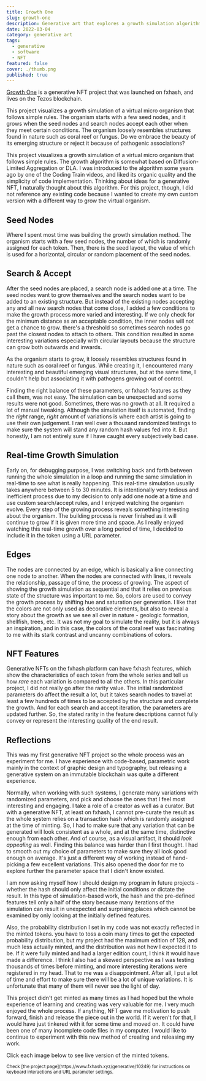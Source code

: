 ```yaml
---
title: Growth One
slug: growth-one
description: Generative art that explores a growth simulation algorithm.
date: 2022-03-04
category: generative art
tags:
  - generative
  - software
  - NFT
featured: false
cover: ./thumb.png
published: true
---
```




[Growth One](https://www.fxhash.xyz/generative/10249) is a generative NFT
project that was launched on fxhash, and lives on the Tezos blockchain.

This project visualizes a growth simulation of a virtual micro organism that follows simple rules. The organism starts with a few seed nodes, and it grows when the seed nodes and search nodes accept each other when they meet certain conditions. The organism loosely resembles structures found in nature such as coral reef or fungus. Do we embrace the beauty of its emerging structure or reject it because of pathogenic associations?

<GC start={2} end={12} mb>
  <FxHash
    title="growth-one"
    caption="Token #5 with random seed nodes placement;
    Token #7 with horizontal placement; Token #10 with circular placement"
    maxCols="3"
    tokens={[4, 6, 9]}
  />
</GC>

This project visualizes a growth simulation of a virtual micro organism that follows simple rules. The growth algorithm is somewhat based on Diffusion-Limited Aggregation or DLA. I was introduced to the algorithm some years ago by one of the Coding Train videos, and liked its organic quality and the simplicity of code implementation. Thinking about ideas for a generative NFT, I naturally thought about this algorithm. For this project, though, I did not reference any existing code because I wanted to create my own custom version with a different way to grow the virtual organism.

## Seed Nodes

Where I spent most time was building the growth simulation method. The organism starts with a few seed nodes, the number of which is randomly assigned for each token. Then, there is the seed layout, the value of which is used for a horizontal, circular or random placement of the seed nodes.

<GC start={2} end={5} lgStart={3} mt mb>
  <FxHash
    title="growth-one"
    caption="Examples of inner growth; Token #9 and #13"
    maxCols={"1"}
    tokens={[8, 12]}
    class={"gap-4"}
  />
</GC>

<GC start={5} lgEnd={10}>

## Search & Accept

After the seed nodes are placed, a search node is added one at a time. The seed nodes want to grow themselves and the search nodes want to be added to an existing structure. But instead of the existing nodes accepting any and all new search nodes that come close, I added a few conditions to make the growth process more varied and interesting. If we only check for the minimum distance as an acceptable condition, the inner nodes will not get a chance to grow. there's a threshold so sometimes search nodes go past the closest nodes to attach to others. This condition resulted in some interesting variations especially with circular layouts because the structure can grow both outwards and inwards.

As the organism starts to grow, it loosely resembles structures found in nature such as coral reef or fungus. While creating it, I encountered many interesting and beautiful emerging visual structures, but at the same time, I couldn't help but associating it with pathogens growing out of control.

Finding the right balance of these parameters, or fxhash features as they call them, was not easy. The simulation can be unexpected and some results were not good. Sometimes, there was no growth at all. It required a lot of manual tweaking. Although the simulation itself is automated, finding the _right_ range, _right_ amount of variations is where each artist is going to use their own judgement. I ran well over a thousand randomized testings to make sure the system will stand any random hash values fed into it. But honestly, I am not entirely sure if I have caught every subjectively bad case.

  </GC>

<GC start={3} end={8}>

## Real-time Growth Simulation

Early on, for debugging purpose, I was switching back and forth between running the whole simulation in a loop and running the same simulation in real-time to see what is really happening. This real-time simulation usually takes anywhere between 5 to 30 minutes. It is intentionally very tedious and inefficient process due to my decision to only add one node at a time and use custom search/accept rules, and I enjoyed watching the organism evolve. Every step of the growing process reveals something interesting about the organism. The building process is never finished as it will continue to grow if it is given more time and space. As I really enjoyed watching this real-time growth over a long period of time, I decided to include it in the token using a URL parameter.

</GC>

<GC start={8} end={12}>

## Edges

The nodes are connected by an edge, which is basically a line connecting one node to another. When the nodes are connected with lines, it reveals the relationship, passage of time, the process of growing. The aspect of showing the growth simulation as sequential and that it relies on previous state of the structure was important to me. So, colors are used to convey the growth process by shifting hue and saturation per generation. I like that the colors are not only used as decorative elements, but also to reveal a story about the growth as we see all over in nature - geologic formation, shellfish, trees, etc. It was not my goal to simulate the reality, but it is always an inspiration, and in this case, the colors of the coral reef was fascinating to me with its stark contrast and uncanny combinations of colors.

  </GC>

<GC start={2} end={12} mt mb>
  <FxHash
    title="growth-one"
    caption="Colors are different based on seeds and generations. From left: Token #4,
    #17, and #23"
    maxCols={"3"}
    tokens={[3, 16, 22]}
  />
</GC>

## NFT Features

Generative NFTs on the fxhash platform can have fxhash features, which show the characteristics of each token from the whole series and tell us how _rare_ each variation is compared to all the others. In this particular project, I did not really go after the rarity value. The initial randomized parameters do affect the result a lot, but it takes search nodes to travel at least a few hundreds of times to be accepted by the structure and complete the growth. And for each search and accept iteration, the parameters are updated further. So, the stated rarity in the feature descriptions cannot fully convey or represent the interesting quality of the end result.

## Reflections

This was my first generative NFT project so the whole process was an experiment for me. I have experience with code-based, parametric work mainly in the context of graphic design and typography, but releasing a generative system on an immutable blockchain was quite a different experience.

Normally, when working with such systems, I generate many variations with randomized parameters, and pick and choose the ones that I feel most interesting and engaging. I take a role of a creator as well as a curator. But with a generative NFT, at least on fxhash, I cannot pre-curate the result as the whole system relies on a transaction hash which is randomly assigned at the time of minting. So, I had to make sure that any variation that can be generated will look consistent as a whole, and at the same time, distinctive enough from each other. And of course, as a visual artifact, it should _look appealing_ as well. Finding this balance was harder than I first thought. I had to smooth out my choice of parameters to make sure they all look good enough on average. It's just a different way of working instead of hand-picking a few excellent variations. This also opened the door for me to explore further the parameter space that I didn't know existed.

I am now asking myself how I should design my program in future projects - whether the hash should only affect the initial conditions or dictate the result. In this type of simulation-based work, the hash and the pre-defined features tell only a half of the story because many iterations of the simulation can result in unexpected and surprising places which cannot be examined by only looking at the initially defined features.

Also, the probability distribution I set in my code was not exactly reflected in the minted tokens. you have to toss a coin many times to get the expected probability distribution, but my project had the maximum edition of 128, and much less actually minted, and the distribution was not how I expected it to be. If it were fully minted and had a larger edition count, I think it would have made a difference. I think I also had a skewed perspective as I was testing thousands of times before minting, and more interesting iterations were registered in my head. That to me was a disappointment. After all, I put a lot of time and effort to make sure there will be a lot of unique variations. It is unfortunate that many of them will never see the light of day.

This project didn't get minted as many times as I had hoped but the whole experience of learning and creating was very valuable for me. I very much enjoyed the whole process. If anything, NFT gave me motivation to push forward, finish and release the piece out in the world. If it weren't for that, I would have just tinkered with it for some time and moved on. It could have been one of many incomplete code files in my computer. I would like to continue to experiment with this new method of creating and releasing my work.

Click each image below to see live version of the minted tokens.

<GC>
  <small>
    Check [the project page](https://www.fxhash.xyz/generative/10249) for
    instructions on keyboard interactions and URL parameter settings.
  </small>
</GC>

<GC start={1} end={13}>
  <FxHash title="growth-one" maxCols={10} from={0} />
</GC>
